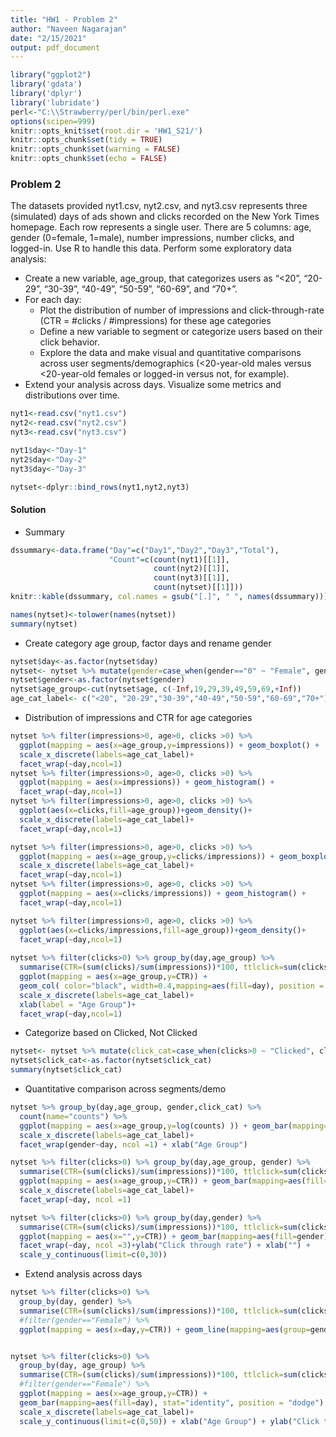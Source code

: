 ```yaml
---
title: "HW1 - Problem 2"
author: "Naveen Nagarajan"
date: "2/15/2021"
output: pdf_document
---
```


```r
library("ggplot2")
library('gdata')
library('dplyr')
library('lubridate')
perl<-"C:\\Strawberry/perl/bin/perl.exe"
options(scipen=999)
knitr::opts_knit$set(root.dir = 'HW1_S21/')
knitr::opts_chunk$set(tidy = TRUE) 
knitr::opts_chunk$set(warning = FALSE) 
knitr::opts_chunk$set(echo = FALSE) 
```

### Problem 2

The datasets provided nyt1.csv, nyt2.csv, and nyt3.csv represents three (simulated) days of ads shown and clicks recorded on the New York Times homepage. Each row represents a single user. There are 5 columns: age, gender (0=female, 1=male), number impressions, number clicks, and logged-in. Use R to handle this data. Perform some exploratory data analysis:

  * Create a new variable, age_group, that categorizes users as “<20”, “20-29”, “30-39”, “40-49”, “50-59”, “60-69”, and “70+”.
  * For each day:
    + Plot the distribution of number of impressions and click-through-rate (CTR = #clicks / #impressions) for these age categories
    +  Define a new variable to segment or categorize users based on their click behavior.
    +  Explore the data and make visual and quantitative comparisons across user segments/demographics (<20-year-old males versus <20-year-old females or logged-in versus not, for example).
  * Extend your analysis across days. Visualize some metrics and distributions over time.

```r
nyt1<-read.csv("nyt1.csv")
nyt2<-read.csv("nyt2.csv")
nyt3<-read.csv("nyt3.csv")

nyt1$day<-"Day-1"
nyt2$day<-"Day-2"
nyt3$day<-"Day-3"

nytset<-dplyr::bind_rows(nyt1,nyt2,nyt3)
```

#### Solution

* Summary

```r
dssummary<-data.frame("Day"=c("Day1","Day2","Day3","Total"),
                      "Count"=c(count(nyt1)[[1]],
                                count(nyt2)[[1]],
                                count(nyt3)[[1]],
                                count(nytset)[[1]]))
knitr::kable(dssummary, col.names = gsub("[.]", " ", names(dssummary)))

names(nytset)<-tolower(names(nytset))
summary(nytset)
```

* Create category age group, factor days and rename gender

```r
nytset$day<-as.factor(nytset$day)
nytset<- nytset %>% mutate(gender=case_when(gender=="0" ~ "Female", gender=="1"~"Male"))
nytset$gender<-as.factor(nytset$gender)
nytset$age_group<-cut(nytset$age, c(-Inf,19,29,39,49,59,69,+Inf))
age_cat_label<- c("<20", "20-29","30-39","40-49","50-59","60-69","70+")
```

* Distribution of impressions and CTR for age categories

```r

nytset %>% filter(impressions>0, age>0, clicks >0) %>% 
  ggplot(mapping = aes(x=age_group,y=impressions)) + geom_boxplot() + 
  scale_x_discrete(labels=age_cat_label)+
  facet_wrap(~day,ncol=1)
nytset %>% filter(impressions>0, age>0, clicks >0) %>% 
  ggplot(mapping = aes(x=impressions)) + geom_histogram() +
  facet_wrap(~day,ncol=1)
nytset %>% filter(impressions>0, age>0, clicks >0) %>% 
  ggplot(aes(x=clicks,fill=age_group))+geom_density()+
  scale_x_discrete(labels=age_cat_label)+
  facet_wrap(~day,ncol=1) 

nytset %>% filter(impressions>0, age>0, clicks >0) %>% 
  ggplot(mapping = aes(x=age_group,y=clicks/impressions)) + geom_boxplot() + 
  scale_x_discrete(labels=age_cat_label)+
  facet_wrap(~day,ncol=1)
nytset %>% filter(impressions>0, age>0, clicks >0) %>% 
  ggplot(mapping = aes(x=clicks/impressions)) + geom_histogram() +
  facet_wrap(~day,ncol=1)

nytset %>% filter(impressions>0, age>0, clicks >0) %>% 
  ggplot(aes(x=clicks/impressions,fill=age_group))+geom_density()+
  facet_wrap(~day,ncol=1)  
  
nytset %>% filter(clicks>0) %>% group_by(day,age_group) %>% 
  summarise(CTR=(sum(clicks)/sum(impressions))*100, ttlclick=sum(clicks),ttlimps=sum(impressions)) %>%
  ggplot(mapping = aes(x=age_group,y=CTR)) + 
  geom_col( color="black", width=0.4,mapping=aes(fill=day), position = position_dodge(width = 0.5)) +
  scale_x_discrete(labels=age_cat_label)+
  xlab(label = "Age Group")+
  facet_wrap(~day,ncol=1)
```

* Categorize based on Clicked, Not Clicked
```r
nytset<- nytset %>% mutate(click_cat=case_when(clicks>0 ~ "Clicked", clicks<=0 ~ "Not Clicked"))
nytset$click_cat<-as.factor(nytset$click_cat)
summary(nytset$click_cat)
```

* Quantitative comparison across segments/demo
```r
nytset %>% group_by(day,age_group, gender,click_cat) %>% 
  count(name="counts") %>%
  ggplot(mapping = aes(x=age_group,y=log(counts) )) + geom_bar(mapping=aes(fill=click_cat),stat="identity", position = "dodge") + 
  scale_x_discrete(labels=age_cat_label)+
  facet_wrap(gender~day, ncol =1) + xlab("Age Group")
```


```r
nytset %>% filter(clicks>0) %>% group_by(day,age_group, gender) %>% 
  summarise(CTR=(sum(clicks)/sum(impressions))*100, ttlclick=sum(clicks),ttlimps=sum(impressions)) %>%
  ggplot(mapping = aes(x=age_group,y=CTR)) + geom_bar(mapping=aes(fill=gender),stat="identity", position = "dodge") + 
  scale_x_discrete(labels=age_cat_label)+
  facet_wrap(~day, ncol =1)

nytset %>% filter(clicks>0) %>% group_by(day,gender) %>% 
  summarise(CTR=(sum(clicks)/sum(impressions))*100, ttlclick=sum(clicks),ttlimps=sum(impressions)) %>%
  ggplot(mapping = aes(x="",y=CTR)) + geom_bar(mapping=aes(fill=gender),stat="identity", position = "dodge")+
  facet_wrap(~day, ncol =3)+ylab("Click through rate") + xlab("") +
  scale_y_continuous(limit=c(0,30))
```

* Extend analysis across days

```r
nytset %>% filter(clicks>0) %>% 
  group_by(day, gender) %>% 
  summarise(CTR=(sum(clicks)/sum(impressions))*100, ttlclick=sum(clicks),ttlimps=sum(impressions)) %>%
  #filter(gender=="Female") %>%
  ggplot(mapping = aes(x=day,y=CTR)) + geom_line(mapping=aes(group=gender,color=gender))


nytset %>% filter(clicks>0) %>% 
  group_by(day, age_group) %>% 
  summarise(CTR=(sum(clicks)/sum(impressions))*100, ttlclick=sum(clicks),ttlimps=sum(impressions)) %>%
  #filter(gender=="Female") %>%
  ggplot(mapping = aes(x=age_group,y=CTR)) + 
  geom_bar(mapping=aes(fill=day), stat="identity", position = "dodge") +
  scale_x_discrete(labels=age_cat_label)+
  scale_y_continuous(limit=c(0,50)) + xlab("Age Group") + ylab("Click through rate")
```
